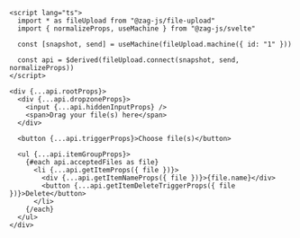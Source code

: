 ```svelte
<script lang="ts">
  import * as fileUpload from "@zag-js/file-upload"
  import { normalizeProps, useMachine } from "@zag-js/svelte"

  const [snapshot, send] = useMachine(fileUpload.machine({ id: "1" }))

  const api = $derived(fileUpload.connect(snapshot, send, normalizeProps))
</script>

<div {...api.rootProps}>
  <div {...api.dropzoneProps}>
    <input {...api.hiddenInputProps} />
    <span>Drag your file(s) here</span>
  </div>

  <button {...api.triggerProps}>Choose file(s)</button>

  <ul {...api.itemGroupProps}>
    {#each api.acceptedFiles as file}
      <li {...api.getItemProps({ file })}>
        <div {...api.getItemNameProps({ file })}>{file.name}</div>
        <button {...api.getItemDeleteTriggerProps({ file })}>Delete</button>
      </li>
    {/each}
  </ul>
</div>
```
